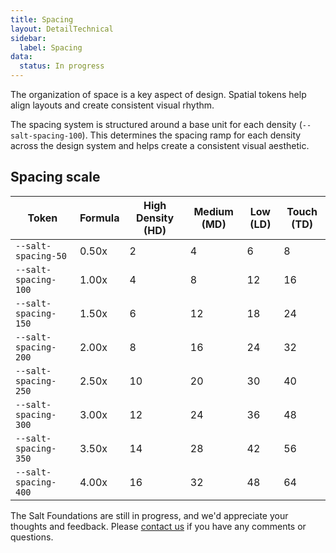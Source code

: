 ```yaml
---
title: Spacing
layout: DetailTechnical
sidebar:
  label: Spacing
data:
  status: In progress
---
```


The organization of space is a key aspect of design. Spatial tokens help align layouts and create consistent visual rhythm.

The spacing system is structured around a base unit for each density (`--salt-spacing-100`). This determines the spacing ramp for each density across the design system and helps create a consistent visual aesthetic.

## Spacing scale

| Token                | Formula | High Density (HD) | Medium (MD) | Low (LD) | Touch (TD) |
| -------------------- | ------- | ----------------- | ----------- | -------- | ---------- |
| `--salt-spacing-50`  | 0.50x   | 2                 | 4           | 6        | 8          |
| `--salt-spacing-100` | 1.00x   | 4                 | 8           | 12       | 16         |
| `--salt-spacing-150` | 1.50x   | 6                 | 12          | 18       | 24         |
| `--salt-spacing-200` | 2.00x   | 8                 | 16          | 24       | 32         |
| `--salt-spacing-250` | 2.50x   | 10                | 20          | 30       | 40         |
| `--salt-spacing-300` | 3.00x   | 12                | 24          | 36       | 48         |
| `--salt-spacing-350` | 3.50x   | 14                | 28          | 42       | 56         |
| `--salt-spacing-400` | 4.00x   | 16                | 32          | 48       | 64         |

<Callout title="Have some feedback?">

The Salt Foundations are still in progress, and we'd appreciate your thoughts and feedback. Please [contact us](../support-and-contributions/index) if you have any comments or questions.
</Callout>
